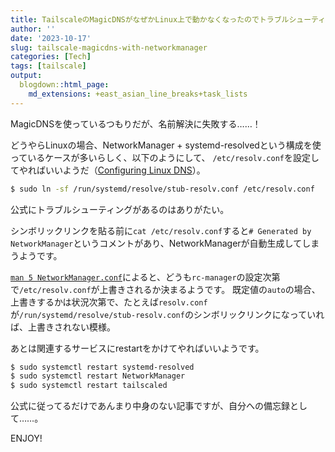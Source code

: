 ```yaml
---
title: TailscaleのMagicDNSがなぜかLinux上で動かなくなったのでトラブルシューティングした
author: ''
date: '2023-10-17'
slug: tailscale-magicdns-with-networkmanager
categories: [Tech]
tags: [tailscale]
output:
  blogdown::html_page:
    md_extensions: +east_asian_line_breaks+task_lists
---
```


MagicDNSを使っているつもりだが、名前解決に失敗する……！

どうやらLinuxの場合、NetworkManager + systemd-resolvedという構成を使っているケースが多いらしく、以下のようにして、 `/etc/resolv.conf`を設定してやればいいようだ（[Configuring Linux DNS](https://tailscale.com/kb/1188/linux-dns/)）。

``` bash
$ sudo ln -sf /run/systemd/resolve/stub-resolv.conf /etc/resolv.conf
```

公式にトラブルシューティングがあるのはありがたい。

シンボリックリンクを貼る前に`cat /etc/resolv.conf`すると`# Generated by NetworkManager`というコメントがあり、NetworkManagerが自動生成してしまうようです。

[`man 5 NetworkManager.conf`](https://developer-old.gnome.org/NetworkManager/stable/NetworkManager.conf.html)によると、どうも`rc-manager`の設定次第で`/etc/resolv.conf`が上書きされるか決まるようです。
既定値の`auto`の場合、上書きするかは状況次第で、たとえば`resolv.conf`が`/run/systemd/resolve/stub-resolv.conf`のシンボリックリンクになっていれば、上書きされない模様。

あとは関連するサービスにrestartをかけてやればいいようです。

``` bash
$ sudo systemctl restart systemd-resolved
$ sudo systemctl restart NetworkManager
$ sudo systemctl restart tailscaled
```

公式に従ってるだけであんまり中身のない記事ですが、自分への備忘録として……。

ENJOY!
